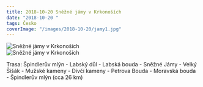 ```yaml
---
title: 2018-10-20 Sněžné jámy v Krkonoších
date: "2018-10-20 "
tags: Česko
coverImage: "/images/2018-10-20/jamy1.jpg"
---
```


<CustomImage
  src="/images/2018-10-20/jamy1.jpg"
  alt="Sněžné jámy v Krkonoších"
  size="horizontalLarge"
/>

<CustomImage
  src="/images/2018-10-20/jamy2.jpg"
  alt="Sněžné jámy v Krkonoších"
  size="horizontalLarge"
/>

<div className="flex justify-center pb-2">
  <Image
    src="/images/2018-10-20/jamy3.jpg"
    alt="Sněžné jámy v Krkonoších"
    width={1024}
    height={540}
  />
</div>

<div className="flex justify-center pb-2">
  <Image
    src="/images/2018-10-20/jamy4.jpg"
    alt="Sněžné jámy v Krkonoších"
    width={683}
    height={1024}
  />
</div>

<CustomImage
  src="/images/2018-10-20/jamy5.jpg"
  alt="Sněžné jámy v Krkonoších"
  size="horizontalLarge"
/>
<CustomImage
  src="/images/2018-10-20/jamy6.jpg"
  alt="Sněžné jámy v Krkonoších"
  size="horizontalLarge"
/>

Trasa: Špindlerův mlýn - Labský důl - Labská bouda - Sněžné Jámy - Velký Šišák - Mužské kameny - Dívčí kameny - Petrova Bouda - Moravská bouda - Špindlerův mlýn (cca 26 km)
